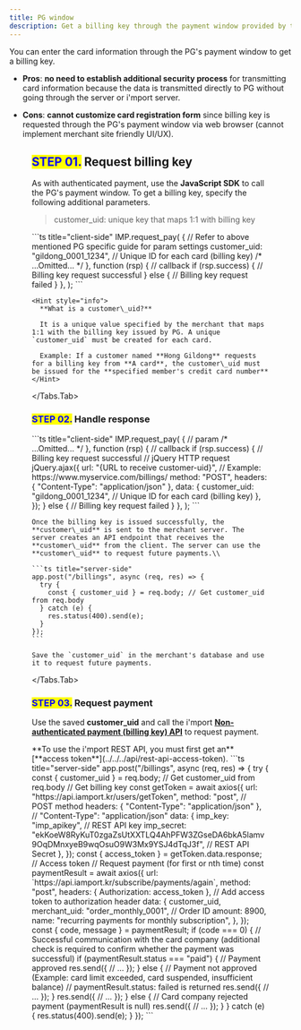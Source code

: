 ```yaml
---
title: PG window
description: Get a billing key through the payment window provided by the PG.
---
```



You can enter the card information through the PG's payment window to get a billing key.

- **Pros**: **no need to establish additional security process** for transmitting card information
  because the data is transmitted directly to PG without going through the server or i'mport server.

- **Cons**: **cannot customize card registration form** since billing key is requested
  through the PG's payment window via web browser (cannot implement merchant site friendly UI/UX).

<Figure src="/gitbook-assets/en/image (122).png" caption="Sample PG's window for card info entry" />

## <mark style="color:blue;">**STEP 01.**</mark> Request billing key

As with authenticated payment, use the **JavaScript SDK** to call the PG's payment window.
To get a billing key, specify the following additional parameters.

> customer\_uid: unique key that maps 1:1 with billing key

<Tabs>
  <Tabs.Tab title="JavaScript">
    ```ts title="client-side"
    IMP.request_pay(
      {
        // Refer to above mentioned PG specific guide for param settings
        customer_uid: "gildong_0001_1234", // Unique ID for each card (billing key)
        /* ...Omitted... */
      },
      function (rsp) {
        // callback
        if (rsp.success) {
          // Billing key request successful
        } else {
          // Billing key request failed
        }
      },
    );
    ```

    <Hint style="info">
      **What is a customer\_uid?**

      It is a unique value specified by the merchant that maps 1:1 with the billing key issued by PG. A unique `customer_uid` must be created for each card.

      Example: If a customer named **Hong Gildong** requests for a billing key from **A card**, the customer\_uid must be issued for the **specified member's credit card number**
    </Hint>
  </Tabs.Tab>
</Tabs>

### <mark style="color:blue;">**STEP 02.**</mark> Handle response

<Tabs>
  <Tabs.Tab title="JavaScript">
    ```ts title="client-side"
    IMP.request_pay(
      {
        // param
        /* ...Omitted... */
      },
      function (rsp) {
        // callback
        if (rsp.success) {
          // Billing key request successful
          // jQuery HTTP request
          jQuery.ajax({
            url: "{URL to receive customer-uid}", // Example: https://www.myservice.com/billings/
            method: "POST",
            headers: { "Content-Type": "application/json" },
            data: {
              customer_uid: "gildong_0001_1234", // Unique ID for each card (billing key)
            },
          });
        } else {
          // Billing key request failed
        }
      },
    );
    ```

    Once the billing key is issued successfully, the **customer\_uid** is sent to the merchant server. The server creates an API endpoint that receives the **customer\_uid** from the client. The server can use the **customer\_uid** to request future payments.\\

    ```ts title="server-side"
    app.post("/billings", async (req, res) => {
      try {
        const { customer_uid } = req.body; // Get customer_uid from req.body
      } catch (e) {
        res.status(400).send(e);
      }
    });
    ```

    Save the `customer_uid` in the merchant's database and use it to request future payments.
  </Tabs.Tab>
</Tabs>

### <mark style="color:blue;">**STEP 03.**</mark> Request payment

Use the saved **customer\_uid** and call the i'mport
[**Non-authenticated payment (billing key) API**](../../../api/api/api) to request payment.

<Hint style="success">
  **To use the i'mport REST API, you must first get an** [**access token**](../../../api/rest-api-access-token).
</Hint>

<Tabs>
  <Tabs.Tab title="Node.js">
    ```ts title="server-side"
    app.post("/billings", async (req, res) => {
      try {
        const { customer_uid } = req.body; // Get customer_uid from req.body
        // Get billing key
        const getToken = await axios({
          url: "https://api.iamport.kr/users/getToken",
          method: "post", // POST method
          headers: { "Content-Type": "application/json" }, // "Content-Type": "application/json"
          data: {
            imp_key: "imp_apikey", // REST API key
            imp_secret:
              "ekKoeW8RyKuT0zgaZsUtXXTLQ4AhPFW3ZGseDA6bkA5lamv9OqDMnxyeB9wqOsuO9W3Mx9YSJ4dTqJ3f", // REST API Secret
          },
        });
        const { access_token } = getToken.data.response; // Access token
        // Request payment (for first or nth time)
        const paymentResult = await axios({
          url: `https://api.iamport.kr/subscribe/payments/again`,
          method: "post",
          headers: { Authorization: access_token }, // Add access token to authorization header
          data: {
            customer_uid,
            merchant_uid: "order_monthly_0001", // Order ID
            amount: 8900,
            name: "recurring payments for monthly subscription",
          },
        });
        const { code, message } = paymentResult;
        if (code === 0) {
          // Successful communication with the card company (additional check is required to confirm whether the payment was successful)
          if (paymentResult.status === "paid") {
            // Payment approved
            res.send({
              // ...
            });
          } else {
            // Payment not approved (Example: card limit exceeded, card suspended, insufficient balance)
            // paymentResult.status: failed is returned
            res.send({
              // ...
            });
          }
          res.send({
            // ...
          });
        } else {
          // Card company rejected payment (paymentResult is null)
          res.send({
            // ...
          });
        }
      } catch (e) {
        res.status(400).send(e);
      }
    });
    ```
  </Tabs.Tab>
</Tabs>
